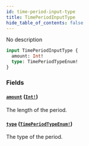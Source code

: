 ```yaml
---
id: time-period-input-type
title: TimePeriodInputType
hide_table_of_contents: false
---
```


No description

```graphql
input TimePeriodInputType {
  amount: Int!
  type: TimePeriodTypeEnum!
}
```

### Fields

#### [`amount`](#) ([`Int!`](../../../developer/api-reference/scalars/int))

The length of the period.

#### [`type`](#) ([`TimePeriodTypeEnum!`](../../../developer/api-reference/enums/time-period-type-enum))

The type of the period.
